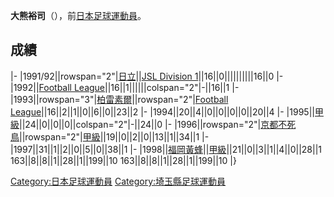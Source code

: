 {{unreferenced|time=2013-07-05T09:09:29+00:00}}
{{Infobox football biography
|name=大熊裕司
|image=
|fullname=大熊裕司
|birth_date={{Birth date and age|1969|1|19}}
|cityofbirth=[[埼玉縣|埼玉縣]]
|countryofbirth=[[日本|日本]]
|position=[[中场|中场]]
|currentclub=
|years=1991-1995<br/>1996-1997<br/>1998
|clubs=[[柏雷素爾|日立/柏雷素爾]]<br/>[[京都不死鳥|京都不死鳥]]<br/>[[福岡黃蜂|福岡黃蜂]]
|caps(goals)=
|nationalyears=
|nationalteam=
|nationalcaps(goals)=
}}
'''大熊裕司'''（{{Bd|1969年|1月19日||}}），前[[日本|日本]][[足球|足球]][[運動員|運動員]]。

==成績==
{{Football player club statistics 1|YYN}}
{{Football player club statistics 2|JPN|YYN}}
|-
|1991/92||rowspan="2"|[[柏雷素爾|日立]]||[[Japan_Soccer_League|JSL Division 1]]||16||0||||||||||16||0
|-
|1992||[[Japan_Football_League|Football League]]||16||1||||||colspan="2"|-||16||1
|-
|1993||rowspan="3"|[[柏雷素爾|柏雷素爾]]||rowspan="2"|[[Japan_Football_League|Football League]]||16||2||1||0||6||0||23||2
|-
|1994||20||4||0||0||0||0||20||4
|-
|1995||[[日本職業足球甲級聯賽|甲級]]||24||0||0||0||colspan="2"|-||24||0
|-
|1996||rowspan="2"|[[京都不死鳥|京都不死鳥]]||rowspan="2"|[[日本職業足球甲級聯賽|甲級]]||19||0||2||0||13||1||34||1
|-
|1997||31||1||2||0||5||0||38||1
|-
|1998||[[福岡黃蜂|福岡黃蜂]]||[[日本職業足球甲級聯賽|甲級]]||21||0||3||1||4||0||28||1
{{Football player club statistics 3|1|JPN}}163||8||8||1||28||1||199||10
{{Football player club statistics 5}}163||8||8||1||28||1||199||10
|}

{{Japan-sport-bio-stub}}
{{Soccer-player-stub}}
[[Category:日本足球運動員|Category:日本足球運動員]]
[[Category:埼玉縣足球運動員|Category:埼玉縣足球運動員]]